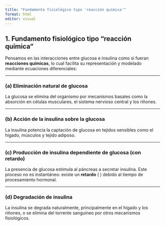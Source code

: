 ```yaml
---
title: "Fundamento fisiológico tipo 'reacción química'"
format: html
editor: visual
---
```



## 1. Fundamento fisiológico tipo "reacción química"

Pensamos en las interacciones entre glucosa e insulina como si fueran **reacciones químicas**, lo cual facilita su representación y modelado mediante ecuaciones diferenciales:

---

### (a) Eliminación natural de glucosa

La glucosa se elimina del organismo por mecanismos basales como la absorción en células musculares, el sistema nervioso central y los riñones.

---

### (b) Acción de la insulina sobre la glucosa

La insulina potencia la captación de glucosa en tejidos sensibles como el hígado, músculos y tejido adiposo.

---

### (c) Producción de insulina dependiente de glucosa (con retardo)

La presencia de glucosa estimula al páncreas a secretar insulina. Este proceso no es instantáneo: existe un **retardo** \( \tau \) debido al tiempo de procesamiento hormonal.

---

### (d) Degradación de insulina

La insulina se degrada naturalmente, principalmente en el hígado y los riñones, o se elimina del torrente sanguíneo por otros mecanismos fisiológicos.
